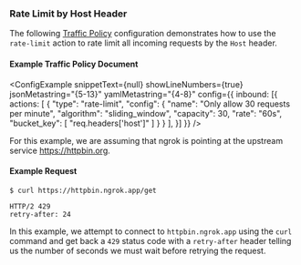 
### Rate Limit by Host Header

The following [Traffic Policy](/docs/http/traffic-policy/index.mdx) 
configuration demonstrates how to use the `rate-limit` action to rate limit 
all incoming requests by the `Host` header.

#### Example Traffic Policy Document

<ConfigExample
  snippetText={null}
  showLineNumbers={true}
  jsonMetastring="{5-13}"
  yamlMetastring="{4-8}"
  config={{
    inbound: [{
      actions: [
        {
          "type": "rate-limit",
          "config": {
            "name": "Only allow 30 requests per minute",
            "algorithm": "sliding_window",
            "capacity": 30,
            "rate": "60s",
            "bucket_key": [
              "req.headers['host']"
            ]
          }
        }
      ],
    }]
  }}
/>

For this example, we are assuming that ngrok is pointing at the upstream service 
https://httpbin.org.

#### Example Request

```shell
$ curl https://httpbin.ngrok.app/get
```

```http
HTTP/2 429
retry-after: 24
```

In this example, we attempt to connect to `httpbin.ngrok.app` using the `curl`
command and get back a `429` status code with a `retry-after` header telling us
the number of seconds we must wait before retrying the request.